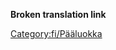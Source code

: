 '''Broken translation link'''{{en/-}}
{{en/Bilingual box| Fi
| ---.
| ''This category contains material relating to various administration aspects of the OpenTTD Wiki.''}}


[[Category:fi/Pääluokka]]